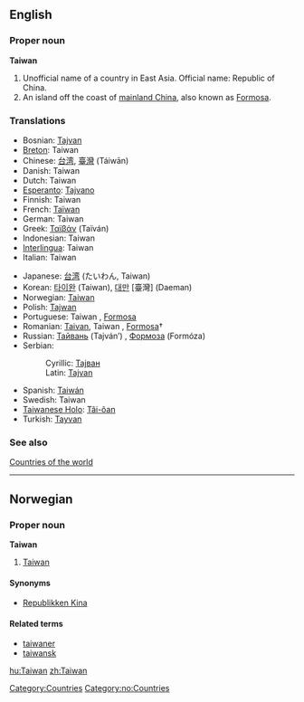 ==English==
{{wikipedia}}
===Proper noun===
'''Taiwan'''

# Unofficial name of a country in East Asia. Official name: Republic of China.
# An island off the coast of [[mainland China]], also known as [[Formosa]].

===Translations===
{{top}}
*Bosnian: [[Tajvan#Bosnian|Tajvan]] {{m}}
*[[Breton]]: Taiwan
*Chinese: [[台湾]], [[臺灣]] (Táiwān)
*Danish: Taiwan
*Dutch: Taiwan
*[[Esperanto]]: [[Tajvano]]
*Finnish: Taiwan
*French: [[Taïwan]]
*German: Taiwan
*Greek: [[Ταϊβάν]] (Taïván) {{f}}
*Indonesian: Taiwan
*[[Interlingua]]: Taiwan
*Italian: Taiwan
{{mid}}
*Japanese: [[台湾]] (たいわん, Taiwan) 
*Korean: [[타이완]] (Taiwan), [[대만]] [臺灣] (Daeman)
*Norwegian: [[#Norwegian|Taiwan]]
*Polish: [[Tajwan]]
*Portuguese: Taiwan {{f}}, [[Formosa]] {{f}}
*Romanian: [[Taivan]], Taiwan {{n}}, [[Formosa]]† {{f}}
*Russian: [[Тайвань]] (Tajván’) {{m}}, [[Формоза]] (Formóza) {{f}}
*Serbian:
*:Cyrillic: [[Тајван#Serbian|Тајван]] {{m}}
*:Latin: [[Tajvan#Serbian|Tajvan]] {{m}}
*Spanish: [[Taiwán]]
*Swedish: Taiwan
*[[Taiwanese Holo]]: [[Tâi-ôan]]
*Turkish: [[Tayvan]]
{{bottom}}

===See also===
[[Countries of the world]]

[[Category:Countries]]

----
==Norwegian==
===Proper noun===
[[Category:no:Countries]]
'''Taiwan'''
#[[#English|Taiwan]]
====Synonyms====
*[[Republikken Kina]]
====Related terms====
*[[taiwaner]]
*[[taiwansk]]

[[hu:Taiwan]]
[[zh:Taiwan]]